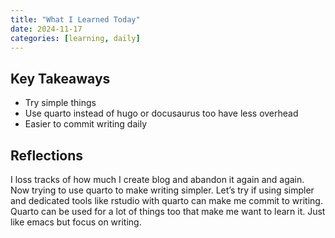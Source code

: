 ```yaml
---
title: "What I Learned Today"
date: 2024-11-17
categories: [learning, daily]
---
```


## Key Takeaways

-   Try simple things
-   Use quarto instead of hugo or docusaurus too have less overhead
-   Easier to commit writing daily

## Reflections

I loss tracks of how much I create blog and abandon it again and again. Now trying to use quarto to make writing simpler. Let's try if using simpler and dedicated tools like rstudio with quarto can make me commit to writing. Quarto can be used for a lot of things too that make me want to learn it. Just like emacs but focus on writing.
